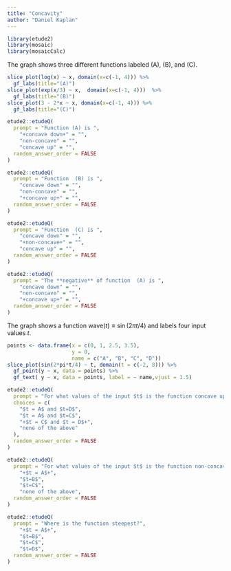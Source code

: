 ```yaml
---
title: "Concavity"
author: "Daniel Kaplan"
---
```


```r
library(etude2)
library(mosaic)
library(mosaicCalc)
```

The graph shows three different functions labeled (A), (B), and (C).

```r
slice_plot(log(x) ~ x, domain(x=c(-1, 4))) %>%
  gf_labs(title="(A)")
slice_plot(exp(x/3) ~ x,  domain(x=c(-1, 4)))  %>%
  gf_labs(title="(B)")
slice_plot(3 - 2*x ~ x, domain(x=c(-1, 4))) %>%
  gf_labs(title="(C)")
```

```r
etude2::etudeQ(
  prompt = "Function (A) is ",
    "+concave down+" = "",
    "non-concave" = "",
    "concave up" = "",
  random_answer_order = FALSE
)
```

```r
etude2::etudeQ(
  prompt = "Function  (B) is ",
    "concave down" = "",
    "non-concave" = "",
    "+concave up+" = "",
  random_answer_order = FALSE
)
```

```r
etude2::etudeQ(
  prompt = "Function  (C) is ",
    "concave down" = "",
    "+non-concave+" = "",
    "concave up" = "",
  random_answer_order = FALSE
)
```

```r
etude2::etudeQ(
  prompt = "The **negative** of function  (A) is ",
    "concave down" = "",
    "non-concave" = "",
    "+concave up+" = "",
  random_answer_order = FALSE
)
```

The graph shows a function $\mbox{wave}(t) \equiv \sin(2 \pi t/4)$ and labels four input values  $t$. 


```r
points <- data.frame(x = c(0, 1, 2.5, 3.5),
                     y = 0,
                     name = c("A", "B", "C", "D"))
slice_plot(sin(2*pi*t/4) ~ t, domain(t = c(-2, 8))) %>%
  gf_point(y ~ x, data = points) %>%
  gf_text( y ~ x, data = points, label = ~ name,vjust = 1.5)
```


```r
etude2::etudeQ(
  prompt = "For what values of the input $t$ is the function concave up?",
  choices = c(
    "$t = A$ and $t=D$",
    "$t = A$ and $t=C$",
    "+$t = C$ and $t = D$+",
    "none of the above"
  ),
  random_answer_order = FALSE
)
```

```r
etude2::etudeQ(
  prompt = "For what values of the input $t$ is the function non-concave?",
    "+$t = A$+",
    "$t=B$",
    "$t=C$",
    "none of the above",  
  random_answer_order = FALSE
)
```

```r
etude2::etudeQ(
  prompt = "Where is the function steepest?",
    "+$t = A$+",
    "$t=B$",
    "$t=C$",
    "$t=D$",
  random_answer_order = FALSE
)
```
